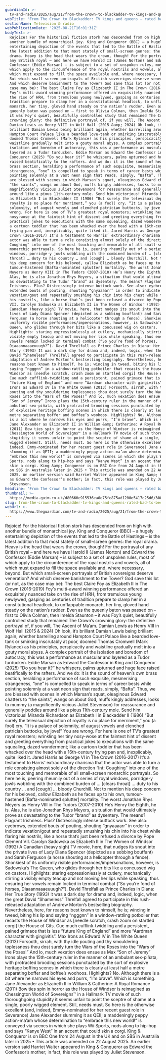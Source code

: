 ```yaml
---
guardianId: >-
  tv-and-radio/2025/aug/21/from-the-crown-to-blackadder-tv-kings-and-queens-rated-bad-to-best
webTitle: 'From The Crown to Blackadder: TV kings and queens – rated bad to best'
sectionName: Television & radio
webPublicationDate: '2025-08-21T16:01:31Z'
bodyText: >-
  Rejoice! For the historical fiction stork has descended from on high with
  another bundle of monarchical joy. King and Conqueror (BBC) – a hugely
  entertaining depiction of the events that led to the Battle of Hastings – is
  the latest addition to that most stately of small-screen genres: the royal
  drama. Heavy is the head that wears the crown, though! For the portrayal of
  any British royal – and here we have Harold II (James Norton) and Edward the
  Confessor (Eddie Marsan) – is subject to a set of unspoken rules, most of
  which apply to the circumference of the royal nostrils and vowels, all of
  which must expand to fill the space available and, where necessary, beyond.
  But which small-screen portrayals of British sovereigns deserve veneration?
  And which deserve banishment to the Tower? God save this lot (or not, as the
  case may be): The best Claire Foy as Elizabeth II in The Crown (2016-2019)
  Foy’s multi-award winning performance offered an exquisitely nuanced take on
  the rise of HRH, from tremulous young newlywed, gasping as centuries of
  tradition prepare to clamp her in a constitutional headlock, to unflappable
  monarch, her tiny, gloved hand steady on the nation’s rudder. Even as the
  queenly baton was passed on – first to Olivia Colman, then Imelda Staunton –
  it was Foy’s quiet, beautifully controlled study that remained The Crown’s
  crowning glory: the definitive portrayal of, if you will, The Ascent of Ma’am.
  Damian Lewis as Henry VIII in Wolf Hall (2015 &amp; 2024) Oh look, it’s
  brilliant Damian Lewis being brilliant again, whether barrelling around
  Hampton Court Palace like a bearded love-tank or smirking inscrutably at poor,
  doomed Thomas Cromwell (Mark Rylance) as his principles, perspicacity and
  waistline gradually melt into a gouty moral abyss. A complex portrait of the
  isolation and boredom of autocracy, this was a performance as muscular and
  layered as a Tudor turducken. Eddie Marsan as Edward the Confessor in King and
  Conqueror (2025) “Do you hear it?” he whispers, palms upturned and huge face
  raised beatifically to the rafters. And we do: it is the sound of heaven’s own
  brass section, heralding a performance of such exquisite, mesmerising
  strangeness, “one” is compelled to speak in terms of career bests while
  pointing solemnly at a vast neon sign that reads, simply, “Bafta”. Thus, we
  are blessed with scenes in which Marsan’s squat, oleaginous Edward chatters to
  “the saints”, wangs on about God, muffs kingly addresses, looks to mummy (a
  magnificently vicious Juliet Stevenson) for reassurance and generally poddles
  around like a pious 11th-century mole. Send him victorious! Miranda Richardson
  as Elizabeth I in Blackadder II (1986) “But surely the televisual depiction of
  royalty is no place for merriment,” you (a fool) cry. “It is a palace of
  solemnity, of august vowels and clenched patrician buttocks, by jove!” You are
  wrong. For here is one of TV’s greatest royal monsters; wrinkling her tiny
  nosy-wose at the faintest hint of dissent and greeting everything from
  practical jokes to executions with the same squealing, dazed wonderment; like
  a cartoon toddler that has been whacked over the head with a 16th-century
  frying pan and, inexplicably, quite liked it. Jared Harris as George VI in The
  Crown (2016-2017) It’s a testament to Harris’ extraordinary charisma that the
  actor was able to turn a role consisting almost solely of the direction “Int:
  Coughing” into one of the most touching and memorable of all small-screen
  monarchic portrayals. So here he is, peering rheumily out of a series of royal
  windows, porridge-y jowls wobbling with the combined burden of … [clears
  throat] … duty to his country … and [cough] … bloody Churchill. Not to mention
  his deep concern for his beloved, callow Elizabeth as he faces up to his own,
  tumour-hastened [Bafta-nominated splutter] mortality. The worst Jonathan Rhys
  Meyers as Henry VIII in The Tudors (2007-2010) He’s Henry the Eighth, he is.
  Alas, he is also Jonathan Rhys Meyers, a situation that would ultimately prove
  as devastating to the Tudor “brand” as dysentery. The means? Flagrant
  Irishness. Plus? Distressingly intense buttock work. See also: eyebrows,
  extended bouts of pouting, shouting “gnyaaaarr” in order to indicate
  vexation/gout and repeatedly smushing his chin into his chest while flaring
  his nostrils, like a horse that’s just been refused a divorce by Pope Clement
  VII. Carolyn Sadowska as Elizabeth II in The Women of Windsor (1992) A
  Canadian (heavy sigh) TV movie, here, that nudges its snout into the private
  lives of Lady Diana Spencer (depicted as a sobbing bouffant) and Sarah
  Ferguson (a horse shouting at a helicopter through a fence). Shonkiest of its
  uniformly risible performances/impersonations, however, is Sadowska’s The
  Queen, who glides through her bits like a concussed wig on castors.
  Highlights: staring expressionlessly at cutlery, mechanically stirring a
  visibly empty teacup and not moving her lips while speaking, thus ensuring her
  vowels remain locked in terminal combat (“So you’re fond of horses,
  Diaaannaaaeuuugh?”). David Threlfall as Prince Charles in Diana: Her True
  Story (1993) It was a dark day for drama and, indeed, logic, when the great
  David “Shameless” Threlfall agreed to participate in this rush-released
  adaptation of Andrew Morton’s bestselling biography. Nevertheless, here, for
  reasons best known to himself, he is; wincing in tweed, biting his lip and
  saying “ngggnn” in a window-rattling potboiler that recasts the House of
  Windsor as [needle scratch, crash zoom on startled corgi] the House of Gits.
  Cue much cufflink-twiddling and a persistent, pained grimace that is less
  “future King of England” and more “Aardman character with gingivitis”. Max
  Irons as Edward IV in The White Queen (2013) Forsooth, sirrah, with thy idle
  pouting and thy smouldering toplessness thou dost surely turn the Wars of the
  Roses into the “Wars of the Poses!” And lo, much vexation does ensue as Max
  “Son of Jeremy” Irons plays the 15th-century ruler in the manner of an
  ambulant sex-piñata, with protracted brooding sessions punctuated by the sort
  of explosive heritage boffing scenes in which there is clearly at least half a
  metre separating boffer and boffee’s woohoos. Highlights? No. Although there
  is a bit where he narrows his eyes and purrs, “I’m brave”. Which is something.
  Jane Alexander as Elizabeth II in William &amp; Catherine: A Royal Romance
  (2011) Bow ties spin in horror as the House of Windsor is reimagined as
  Chessington World of Sovereigns™ in a Hallmark TV movie of such thoroughgoing
  stupidity it seems unfair to point the sceptre of shame at a single, poorly
  wigged element. Still, needs must. So here is the otherwise excellent (and,
  indeed, Emmy-nominated for her recent guest role in Severance) Jane Alexander
  slumming it as QEII; a maddeningly peppy action-ma’am whose determination to
  “embrace this new world!” is conveyed via scenes in which she plays Wii
  Sports, nods along to hip-hop and says “Kanye West” in an accent that could
  skin a corgi. King &amp; Conqueror is on BBC One from 24 August in the UK and
  on SBS in Australia later in 2025 • This article was amended on 22 August
  2025. An earlier version said Harriet Walter appeared in King &amp; Conqueror
  as Edward the Confessor’s mother; in fact, this role was played by Juliet
  Stevenson.
headline: 'From The Crown to Blackadder: TV kings and queens – rated bad to best'
thumbnail: >-
  https://media.guim.co.uk/d80660e915536ea0e75fe875ad1200e5417c25d6/300_0_3000_2400/500.jpg
slug: from-the-crown-to-blackadder-tv-kings-and-queens-rated-bad-to-best
webUrl: >-
  https://www.theguardian.com/tv-and-radio/2025/aug/21/from-the-crown-to-blackadder-tv-kings-and-queens-rated-bad-to-best
---
```

Rejoice! For the historical fiction stork has descended from on high with another bundle of monarchical joy. King and Conqueror (BBC) – a hugely entertaining depiction of the events that led to the Battle of Hastings – is the latest addition to that most stately of small-screen genres: the royal drama. Heavy is the head that wears the crown, though! For the portrayal of any British royal – and here we have Harold II (James Norton) and Edward the Confessor (Eddie Marsan) – is subject to a set of unspoken rules, most of which apply to the circumference of the royal nostrils and vowels, all of which must expand to fill the space available and, where necessary, beyond. But which small-screen portrayals of British sovereigns deserve veneration? And which deserve banishment to the Tower? God save this lot (or not, as the case may be): The best Claire Foy as Elizabeth II in The Crown (2016-2019) Foy’s multi-award winning performance offered an exquisitely nuanced take on the rise of HRH, from tremulous young newlywed, gasping as centuries of tradition prepare to clamp her in a constitutional headlock, to unflappable monarch, her tiny, gloved hand steady on the nation’s rudder. Even as the queenly baton was passed on – first to Olivia Colman, then Imelda Staunton – it was Foy’s quiet, beautifully controlled study that remained The Crown’s crowning glory: the definitive portrayal of, if you will, The Ascent of Ma’am. Damian Lewis as Henry VIII in Wolf Hall (2015 &amp; 2024) Oh look, it’s brilliant Damian Lewis being brilliant again, whether barrelling around Hampton Court Palace like a bearded love-tank or smirking inscrutably at poor, doomed Thomas Cromwell (Mark Rylance) as his principles, perspicacity and waistline gradually melt into a gouty moral abyss. A complex portrait of the isolation and boredom of autocracy, this was a performance as muscular and layered as a Tudor turducken. Eddie Marsan as Edward the Confessor in King and Conqueror (2025) “Do you hear it?” he whispers, palms upturned and huge face raised beatifically to the rafters. And we do: it is the sound of heaven’s own brass section, heralding a performance of such exquisite, mesmerising strangeness, “one” is compelled to speak in terms of career bests while pointing solemnly at a vast neon sign that reads, simply, “Bafta”. Thus, we are blessed with scenes in which Marsan’s squat, oleaginous Edward chatters to “the saints”, wangs on about God, muffs kingly addresses, looks to mummy (a magnificently vicious Juliet Stevenson) for reassurance and generally poddles around like a pious 11th-century mole. Send him victorious! Miranda Richardson as Elizabeth I in Blackadder II (1986) “But surely the televisual depiction of royalty is no place for merriment,” you (a fool) cry. “It is a palace of solemnity, of august vowels and clenched patrician buttocks, by jove!” You are wrong. For here is one of TV’s greatest royal monsters; wrinkling her tiny nosy-wose at the faintest hint of dissent and greeting everything from practical jokes to executions with the same squealing, dazed wonderment; like a cartoon toddler that has been whacked over the head with a 16th-century frying pan and, inexplicably, quite liked it. Jared Harris as George VI in The Crown (2016-2017) It’s a testament to Harris’ extraordinary charisma that the actor was able to turn a role consisting almost solely of the direction “Int: Coughing” into one of the most touching and memorable of all small-screen monarchic portrayals. So here he is, peering rheumily out of a series of royal windows, porridge-y jowls wobbling with the combined burden of … [clears throat] … duty to his country … and [cough] … bloody Churchill. Not to mention his deep concern for his beloved, callow Elizabeth as he faces up to his own, tumour-hastened [Bafta-nominated splutter] mortality. The worst Jonathan Rhys Meyers as Henry VIII in The Tudors (2007-2010) He’s Henry the Eighth, he is. Alas, he is also Jonathan Rhys Meyers, a situation that would ultimately prove as devastating to the Tudor “brand” as dysentery. The means? Flagrant Irishness. Plus? Distressingly intense buttock work. See also: eyebrows, extended bouts of pouting, shouting “gnyaaaarr” in order to indicate vexation/gout and repeatedly smushing his chin into his chest while flaring his nostrils, like a horse that’s just been refused a divorce by Pope Clement VII. Carolyn Sadowska as Elizabeth II in The Women of Windsor (1992) A Canadian (heavy sigh) TV movie, here, that nudges its snout into the private lives of Lady Diana Spencer (depicted as a sobbing bouffant) and Sarah Ferguson (a horse shouting at a helicopter through a fence). Shonkiest of its uniformly risible performances/impersonations, however, is Sadowska’s The Queen, who glides through her bits like a concussed wig on castors. Highlights: staring expressionlessly at cutlery, mechanically stirring a visibly empty teacup and not moving her lips while speaking, thus ensuring her vowels remain locked in terminal combat (“So you’re fond of horses, Diaaannaaaeuuugh?”). David Threlfall as Prince Charles in Diana: Her True Story (1993) It was a dark day for drama and, indeed, logic, when the great David “Shameless” Threlfall agreed to participate in this rush-released adaptation of Andrew Morton’s bestselling biography. Nevertheless, here, for reasons best known to himself, he is; wincing in tweed, biting his lip and saying “ngggnn” in a window-rattling potboiler that recasts the House of Windsor as [needle scratch, crash zoom on startled corgi] the House of Gits. Cue much cufflink-twiddling and a persistent, pained grimace that is less “future King of England” and more “Aardman character with gingivitis”. Max Irons as Edward IV in The White Queen (2013) Forsooth, sirrah, with thy idle pouting and thy smouldering toplessness thou dost surely turn the Wars of the Roses into the “Wars of the Poses!” And lo, much vexation does ensue as Max “Son of Jeremy” Irons plays the 15th-century ruler in the manner of an ambulant sex-piñata, with protracted brooding sessions punctuated by the sort of explosive heritage boffing scenes in which there is clearly at least half a metre separating boffer and boffee’s woohoos. Highlights? No. Although there is a bit where he narrows his eyes and purrs, “I’m brave”. Which is something. Jane Alexander as Elizabeth II in William &amp; Catherine: A Royal Romance (2011) Bow ties spin in horror as the House of Windsor is reimagined as Chessington World of Sovereigns™ in a Hallmark TV movie of such thoroughgoing stupidity it seems unfair to point the sceptre of shame at a single, poorly wigged element. Still, needs must. So here is the otherwise excellent (and, indeed, Emmy-nominated for her recent guest role in Severance) Jane Alexander slumming it as QEII; a maddeningly peppy action-ma’am whose determination to “embrace this new world!” is conveyed via scenes in which she plays Wii Sports, nods along to hip-hop and says “Kanye West” in an accent that could skin a corgi. King &amp; Conqueror is on BBC One from 24 August in the UK and on SBS in Australia later in 2025 • This article was amended on 22 August 2025. An earlier version said Harriet Walter appeared in King &amp; Conqueror as Edward the Confessor’s mother; in fact, this role was played by Juliet Stevenson.
